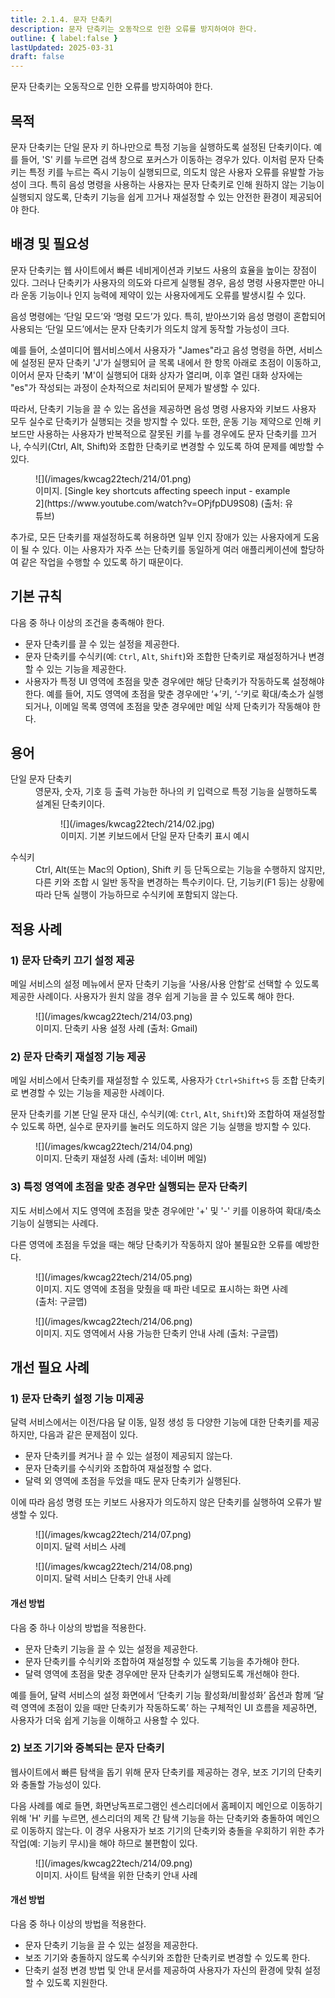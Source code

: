 ```yaml
---
title: 2.1.4. 문자 단축키
description: 문자 단축키는 오동작으로 인한 오류를 방지하여야 한다.
outline: { label:false }
lastUpdated: 2025-03-31
draft: false
---
```


<Aside title="검사 항목">
문자 단축키는 오동작으로 인한 오류를 방지하여야 한다.
</Aside>

## 목적
문자 단축키는 단일 문자 키 하나만으로 특정 기능을 실행하도록 설정된 단축키이다. 예를 들어, 'S' 키를 누르면 검색 창으로 포커스가 이동하는 경우가 있다. 이처럼 문자 단축키는 특정 키를 누르는 즉시 기능이 실행되므로, 의도치 않은 사용자 오류를 유발할 가능성이 크다. 특히 음성 명령을 사용하는 사용자는 문자 단축키로 인해 원하지 않는 기능이 실행되지 않도록, 단축키 기능을 쉽게 끄거나 재설정할 수 있는 안전한 환경이 제공되어야 한다.

##	배경 및 필요성
문자 단축키는 웹 사이트에서 빠른 네비게이션과 키보드 사용의 효율을 높이는 장점이 있다. 그러나 단축키가 사용자의 의도와 다르게 실행될 경우, 음성 명령 사용자뿐만 아니라 운동 기능이나 인지 능력에 제약이 있는 사용자에게도 오류를 발생시킬 수 있다.

음성 명령에는 ‘단일 모드’와 ‘명령 모드’가 있다. 특히, 받아쓰기와 음성 명령이 혼합되어 사용되는 ‘단일 모드’에서는 문자 단축키가 의도치 않게 동작할 가능성이 크다.

예를 들어, 소셜미디어 웹서비스에서 사용자가 "James"라고 음성 명령을 하면, 서비스에 설정된 문자 단축키 'J'가 실행되어 글 목록 내에서 한 항목 아래로 초점이 이동하고, 이어서 문자 단축키 'M'이 실행되어 대화 상자가 열리며, 이후 열린 대화 상자에는 "es"가 작성되는 과정이 순차적으로 처리되어 문제가 발생할 수 있다.

따라서, 단축키 기능을 끌 수 있는 옵션을 제공하면 음성 명령 사용자와 키보드 사용자 모두 실수로 단축키가 실행되는 것을 방지할 수 있다. 또한, 운동 기능 제약으로 인해 키보드만 사용하는 사용자가 반복적으로 잘못된 키를 누를 경우에도 문자 단축키를 끄거나, 수식키(Ctrl, Alt, Shift)와 조합한 단축키로 변경할 수 있도록 하여 문제를 예방할 수 있다.

<figure>
	![](/images/kwcag22tech/214/01.png)
	<figcaption>이미지.  [Single key shortcuts affecting speech input - example 2](https://www.youtube.com/watch?v=OPjfpDU9S08) (출처: 유튜브)</figcaption>
</figure>

추가로, 모든 단축키를 재설정하도록 허용하면 일부 인지 장애가 있는 사용자에게 도움이 될 수 있다. 이는 사용자가 자주 쓰는 단축키를 동일하게 여러 애플리케이션에 할당하여 같은 작업을 수행할 수 있도록 하기 때문이다.

##	기본 규칙
다음 중 하나 이상의 조건을 충족해야 한다.
- 문자 단축키를 끌 수 있는 설정을 제공한다.
- 문자 단축키를 수식키(예: `Ctrl`, `Alt`, `Shift`)와 조합한 단축키로 재설정하거나 변경할 수 있는 기능을 제공한다.
- 사용자가 특정 UI 영역에 초점을 맞춘 경우에만 해당 단축키가 작동하도록 설정해야 한다. 예를 들어, 지도 영역에 초점을 맞춘 경우에만 ‘+’키, ‘-’키로 확대/축소가 실행되거나, 이메일 목록 영역에 초점을 맞춘 경우에만 메일 삭제 단축키가 작동해야 한다.

## 용어
<dl>
	<dt>단일 문자 단축키</dt>
	<dd>
		영문자, 숫자, 기호 등 출력 가능한 하나의 키 입력으로 특정 기능을 실행하도록 설계된 단축키이다.
		<figure>
			![](/images/kwcag22tech/214/02.jpg)
			<figcaption>이미지. 기본 키보드에서 단일 문자 단축키 표시 예시</figcaption>
		</figure>
	</dd>
	<dt>수식키</dt>
	<dd>Ctrl, Alt(또는 Mac의 Option), Shift 키 등 단독으로는 기능을 수행하지 않지만, 다른 키와 조합 시 일반 동작을 변경하는 특수키이다. 단, 기능키(F1 등)는 상황에 따라 단독 실행이 가능하므로 수식키에 포함되지 않는다.</dd>
</dl>

## 적용 사례
### 1)	문자 단축키 끄기 설정 제공
메일 서비스의 설정 메뉴에서 문자 단축키 기능을 ‘사용/사용 안함’로 선택할 수 있도록 제공한 사례이다. 사용자가 원치 않을 경우 쉽게 기능을 끌 수 있도록 해야 한다.

<figure>
	![](/images/kwcag22tech/214/03.png)
	<figcaption>이미지. 단축키 사용 설정 사례 (출처: Gmail)</figcaption>
</figure>

### 2)	문자 단축키 재설정 기능 제공
메일 서비스에서 단축키를 재설정할 수 있도록, 사용자가 `Ctrl+Shift+S` 등 조합 단축키로 변경할 수 있는 기능을 제공한 사례이다.

문자 단축키를 기본 단일 문자 대신, 수식키(예: `Ctrl`, `Alt`, `Shift`)와 조합하여 재설정할 수 있도록 하면, 실수로 문자키를 눌러도 의도하지 않은 기능 실행을 방지할 수 있다.

<figure>
	![](/images/kwcag22tech/214/04.png)
	<figcaption>이미지. 단축키 재설정 사례 (출처: 네이버 메일)</figcaption>
</figure>

### 3)	특정 영역에 초점을 맞춘 경우만 실행되는 문자 단축키
지도 서비스에서 지도 영역에 초점을 맞춘 경우에만 '+' 및 '-' 키를 이용하여 확대/축소 기능이 실행되는 사례다. 

다른 영역에 초점을 두었을 때는 해당 단축키가 작동하지 않아 불필요한 오류를 예방한다.

<figure>
	![](/images/kwcag22tech/214/05.png)
	<figcaption>이미지. 지도 영역에 초점을 맞췄을 때 파란 네모로 표시하는 화면 사례 (출처: 구글맵)</figcaption>
</figure>

<figure>
	![](/images/kwcag22tech/214/06.png)
	<figcaption>이미지. 지도 영역에서 사용 가능한 단축키 안내 사례 (출처: 구글맵)</figcaption>
</figure>

## 개선 필요 사례

### 1)	문자 단축키 설정 기능 미제공 
달력 서비스에서는 이전/다음 달 이동, 일정 생성 등 다양한 기능에 대한 단축키를 제공하지만, 다음과 같은 문제점이 있다.
- 문자 단축키를 켜거나 끌 수 있는 설정이 제공되지 않는다.
- 문자 단축키를 수식키와 조합하여 재설정할 수 없다.
- 달력 외 영역에 초점을 두었을 때도 문자 단축키가 실행된다.

이에 따라 음성 명령 또는 키보드 사용자가 의도하지 않은 단축키를 실행하여 오류가 발생할 수 있다.

<figure>
	![](/images/kwcag22tech/214/07.png)
	<figcaption>이미지. 달력 서비스 사례</figcaption>
</figure>

<figure>
	![](/images/kwcag22tech/214/08.png)
	<figcaption>이미지. 달력 서비스 단축키 안내 사례</figcaption>
</figure>

#### 개선 방법
다음 중 하나 이상의 방법을 적용한다.
- 문자 단축키 기능을 끌 수 있는 설정을 제공한다.
- 문자 단축키를 수식키와 조합하여 재설정할 수 있도록 기능을 추가해야 한다.
- 달력 영역에 초점을 맞춘 경우에만 문자 단축키가 실행되도록 개선해야 한다.

예를 들어, 달력 서비스의 설정 화면에서 ‘단축키 기능 활성화/비활성화’ 옵션과 함께 ‘달력 영역에 초점이 있을 때만 단축키가 작동하도록’ 하는 구체적인 UI 흐름을 제공하면, 사용자가 더욱 쉽게 기능을 이해하고 사용할 수 있다.

### 2)	보조 기기와 중복되는 문자 단축키
웹사이트에서 빠른 탐색을 돕기 위해 문자 단축키를 제공하는 경우, 보조 기기의 단축키와 충돌할 가능성이 있다.

다음 사례를 예로 들면, 화면낭독프로그램인 센스리더에서 홈페이지 메인으로 이동하기 위해 'H' 키를 누르면, 센스리더의 제목 간 탐색 기능을 하는 단축키와 충돌하여 메인으로 이동하지 않는다. 이 경우 사용자가 보조 기기의 단축키와 충돌을 우회하기 위한 추가 작업(예: 기능키 무시)을 해야 하므로 불편함이 있다.

<figure>
	![](/images/kwcag22tech/214/09.png)
	<figcaption>이미지. 사이트 탐색을 위한 단축키 안내 사례</figcaption>
</figure>

#### 개선 방법
다음 중 하나 이상의 방법을 적용한다.
- 문자 단축키 기능을 끌 수 있는 설정을 제공한다.
- 보조 기기와 충돌하지 않도록 수식키와 조합한 단축키로 변경할 수 있도록 한다.
- 단축키 설정 변경 방법 및 안내 문서를 제공하여 사용자가 자신의 환경에 맞춰 설정할 수 있도록 지원한다.
